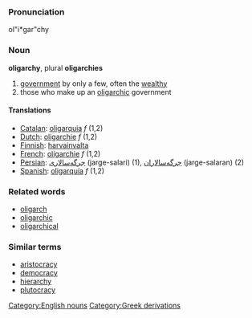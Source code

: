 {{wikipedia}}
===Pronunciation===
ol"i*gar"chy

===Noun===
'''oligarchy''', plural '''oligarchies'''

# [[government]] by only a few, often the [[wealthy]]
# those who make up an [[oligarchic]] government

====Translations====

*[[Catalan]]: [[oligarquia]] ''f'' (1,2)
*[[Dutch]]: [[oligarchie]] ''f'' (1,2)
*[[Finnish]]: [[harvainvalta]]
*[[French]]: [[oligarchie]] ''f'' (1,2)
*[[Persian]]: [[جرگه‌سالاری]] (jarge-salari) (1), [[جرگه‌سالاران]] (jarge-salaran) (2)
*[[Spanish]]: [[oligarquía]] ''f'' (1,2)

===Related words===
*[[oligarch]]
*[[oligarchic]]
*[[oligarchical]]

===Similar terms===
*[[aristocracy]]
*[[democracy]]
*[[hierarchy]]
*[[plutocracy]]

[[Category:English nouns]]
[[Category:Greek derivations]]